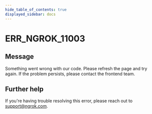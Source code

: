 ```yaml
---
hide_table_of_contents: true
displayed_sidebar: docs
---
```



# ERR_NGROK_11003

## Message

Something went wrong with our code. Please refresh the page and try again. If the problem persists, please contact the frontend team.

<ErrorDetails error="err_ngrok_11003" />

## Further help

If you're having trouble resolving this error, please reach out to [support@ngrok.com](mailto:support@ngrok.com?subject=Help%20with%20ERR_NGROK_11003).
